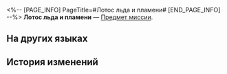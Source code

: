 <%-- [PAGE_INFO]
PageTitle=#Лотос льда и пламени#
[END_PAGE_INFO] --%>
{{Предмет Инфобокс
|id          = 140291
|Изображение = Предмет Лотос льда и пламени.png
|Тип         = Предмет миссии
|Инвентарь   = Миссии
|Редкость    = 3
|Эффект      = 
|Описание    = Чудо-снадобье, придуманное господином Сиянем в его истории. Автор утверждает, что это лекарство существует на самом деле, но вас не так легко одурачить.
}}
{{Описание|''«То, что видит (Первопроходец), - это цветок лотоса, цветущий ледяными лепестками в огненных всполохах... Лотос льда и пламени, исчезнувший ещё во времена эры пришествия».''}}
'''Лотос льда и пламени''' — [[Предмет миссии]].

==На других языках==
{{На других языках
|en   = Icefire Lotus
|zhs  = 冰火玄莲
|zht  = 冰火玄蓮
|ja   = 氷火の玄蓮
|ko   = 빙화현련
|es   = Loto de hielo y fuego
|fr   = Lotus de feu givré
|ru   = Лотос льда и пламени
|th   = ดอกบัวแห่งเพลิงน้ำแข็ง
|vi   = Huyền Liên Băng Hỏa
|de   = Lotus des Eises und Feuers
|id   = Teratai Es Membara
|pt   = Lótus de Gelo e Fogo
}}

==История изменений==
{{История изменений|3.5}}